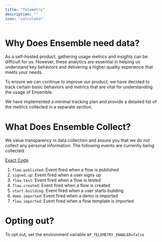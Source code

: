 ```yaml
---
title: "Telemetry"
description: ""
icon: 'calculator'
---
```


# Why Does Ensemble need data?

As a self-hosted product, gathering usage metrics and insights can be difficult for us. However, these analytics are essential in helping us understand key behaviors and delivering a higher quality experience that meets your needs.

To ensure we can continue to improve our product, we have decided to track certain basic behaviors and metrics that are vital for understanding the usage of Ensemble.

We have implemented a minimal tracking plan and provide a detailed list of the metrics collected in a separate section.


# What Does Ensemble Collect?

We value transparency in data collection and assure you that we do not collect any personal information. The following events are currently being collected:

[Exact Code](https://github.com/ensemble/ensemble/blob/main/packages/shared/src/lib/common/telemetry.ts)

1. `flow.published`: Event fired when a flow is published
2. `signed.up`: Event fired when a user signs up
3. `flow.test`: Event fired when a flow is tested
4. `flow.created`: Event fired when a flow is created
5. `start.building`: Event fired when a user starts building
6. `demo.imported`: Event fired when a demo is imported
7. `flow.imported`: Event fired when a flow template is imported

# Opting out?

To opt out, set the environment variable `AP_TELEMETRY_ENABLED=false`